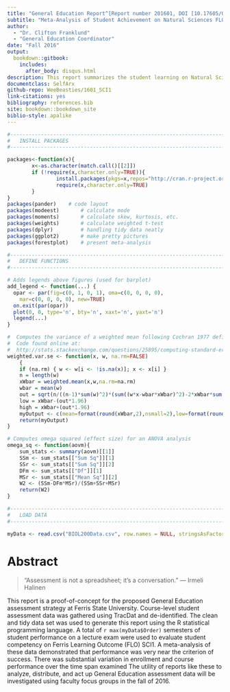 ```yaml
--- 
title: "General Education Report^[Report number 201601, DOI [10.17605/OSF.IO/35GSR](https://doi.org/10.17605/OSF.IO/35GSR)]"
subtitle: "Meta-Analysis of Student Achievement on Natural Sciences FLO SCI1 in a 200-Level Biology Course"
author: 
  - "Dr. Clifton Franklund"
  - "General Education Coordinator"
date: "Fall 2016"
output: 
  bookdown::gitbook:
    includes:
      after_body: disqus.html
description: This report summarizes the student learning on Natural Sciences FLO SCI1 for a 200-level Biology course over a period of thirteen semesters.
documentclass: SelfArx
github-repo: WeeBeasties/1601_SCI1
link-citations: yes
bibliography: references.bib
site: bookdown::bookdown_site
biblio-style: apalike
---
```


```R

#----------------------------------------------------------------------------------------
#	INSTALL PACKAGES
#----------------------------------------------------------------------------------------

packages<-function(x){
        x<-as.character(match.call()[[2]])
        if (!require(x,character.only=TRUE)){
                install.packages(pkgs=x,repos="http://cran.r-project.org")
                require(x,character.only=TRUE)
        }
}
packages(pander)	# code layout
packages(modeest)       # calculate mode
packages(moments)       # calculate skew, kurtosis, etc.
packages(weights)       # calculate weighted t-test
packages(dplyr)         # handling tidy data neatly
packages(ggplot2)       # make pretty pictures
packages(forestplot)    # present meta-analysis
```

```R

#----------------------------------------------------------------------------------------
#	DEFINE FUNCTIONS
#----------------------------------------------------------------------------------------

# Adds legends above figures (used for barplot)
add_legend <- function(...) {
  opar <- par(fig=c(0, 1, 0, 1), oma=c(0, 0, 0, 0),
    mar=c(0, 0, 0, 0), new=TRUE)
  on.exit(par(opar))
  plot(0, 0, type='n', bty='n', xaxt='n', yaxt='n')
  legend(...)
}

#  Computes the variance of a weighted mean following Cochran 1977 definition
#  Code found online at:
#  http://stats.stackexchange.com/questions/25895/computing-standard-error-in-weighted-mean-estimation
weighted.var.se <- function(x, w, na.rm=FALSE)
	{
	if (na.rm) { w <- w[i <- !is.na(x)]; x <- x[i] }
	n = length(w)
	xWbar = weighted.mean(x,w,na.rm=na.rm)
	wbar = mean(w)
	out = sqrt(n/((n-1)*sum(w)^2)*(sum((w*x-wbar*xWbar)^2)-2*xWbar*sum((w-wbar)*(w*x-wbar*xWbar))+xWbar^2*sum((w-wbar)^2)))
	low = xWbar-(out*1.96)
	high = xWbar+(out*1.96)
	myOutput <- c(mean=format(round(xWbar,2),nsmall=2),low=format(round(low,2),nsmall=2),high=format(round(high,2),nsmall=2))
	return(myOutput)
}

# Computes omega squared (effect size) for an ANOVA analysis
omega_sq <- function(aovm){
    sum_stats <- summary(aovm)[[1]]
    SSm <- sum_stats[["Sum Sq"]][1]
    SSr <- sum_stats[["Sum Sq"]][2]
    DFm <- sum_stats[["Df"]][1]
    MSr <- sum_stats[["Mean Sq"]][2]
    W2 <- (SSm-DFm*MSr)/(SSm+SSr+MSr)
    return(W2)
}

```

```R

#----------------------------------------------------------------------------------------
#	LOAD DATA
#----------------------------------------------------------------------------------------

myData <- read.csv("BIOL200Data.csv", row.names = NULL, stringsAsFactors = FALSE)

```

# Abstract {#abstract -}
> "Assessment is not a spreadsheet; it's a conversation."
> --- Irmeli Halinen

This report is a proof-of-concept for the proposed General Education assessment strategy at Ferris State University. Course-level student assessment data was gathered using TracDat and de-identified. The clean and tidy data set was used to generate this report using the R statistical programming language. A total of `r max(myData$Order)` semesters of student performance on a lecture exam were used to evaluate student competency on Ferris Learning Outcome (FLO) SCI1. A meta-analysis of these data demonstrated that  performance was very near the criterion of success. There was substantial variation in enrollment and course performance over the time span examined The utility of reports like these to analyze, distribute, and act up General Education assessment data will be investigated using faculty focus groups in the fall of 2016.
